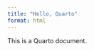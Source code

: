 ```yaml
---
title: "Hello, Quarto"
format: html
---
```


<!-- Insert content below -->
This is a Quarto document.
